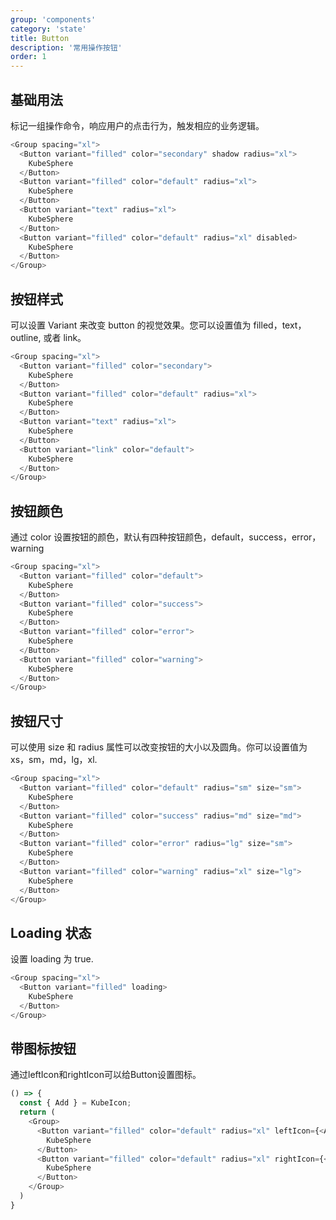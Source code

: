 ```yaml
---
group: 'components'
category: 'state'
title: Button
description: '常用操作按钮'
order: 1
---
```


## 基础用法

标记一组操作命令，响应用户的点击行为，触发相应的业务逻辑。

```js live=true
<Group spacing="xl">
  <Button variant="filled" color="secondary" shadow radius="xl">
    KubeSphere
  </Button>
  <Button variant="filled" color="default" radius="xl">
    KubeSphere
  </Button>
  <Button variant="text" radius="xl">
    KubeSphere
  </Button>
  <Button variant="filled" color="default" radius="xl" disabled>
    KubeSphere
  </Button>
</Group>
```

## 按钮样式

可以设置 Variant 来改变 button 的视觉效果。您可以设置值为 filled，text，outline, 或者 link。

```js live=true
<Group spacing="xl">
  <Button variant="filled" color="secondary">
    KubeSphere
  </Button>
  <Button variant="filled" color="default" radius="xl">
    KubeSphere
  </Button>
  <Button variant="text" radius="xl">
    KubeSphere
  </Button>
  <Button variant="link" color="default">
    KubeSphere
  </Button>
</Group>
```

## 按钮颜色

通过 color 设置按钮的颜色，默认有四种按钮颜色，default，success，error，warning

```js live=true
<Group spacing="xl">
  <Button variant="filled" color="default">
    KubeSphere
  </Button>
  <Button variant="filled" color="success">
    KubeSphere
  </Button>
  <Button variant="filled" color="error">
    KubeSphere
  </Button>
  <Button variant="filled" color="warning">
    KubeSphere
  </Button>
</Group>
```

## 按钮尺寸

可以使用 size 和 radius 属性可以改变按钮的大小以及圆角。你可以设置值为 xs，sm，md，lg，xl.

```js live=true
<Group spacing="xl">
  <Button variant="filled" color="default" radius="sm" size="sm">
    KubeSphere
  </Button>
  <Button variant="filled" color="success" radius="md" size="md">
    KubeSphere
  </Button>
  <Button variant="filled" color="error" radius="lg" size="sm">
    KubeSphere
  </Button>
  <Button variant="filled" color="warning" radius="xl" size="lg">
    KubeSphere
  </Button>
</Group>
```

## Loading 状态

设置 loading 为 true.

```js live=true
<Group spacing="xl">
  <Button variant="filled" loading>
    KubeSphere
  </Button>
</Group>
```

## 带图标按钮

通过leftIcon和rightIcon可以给Button设置图标。

```js live=true
() => {
  const { Add } = KubeIcon;
  return (
    <Group>
      <Button variant="filled" color="default" radius="xl" leftIcon={<Add size={16} />}>
        KubeSphere
      </Button>
      <Button variant="filled" color="default" radius="xl" rightIcon={<Add size={16} />}>
        KubeSphere
      </Button>
    </Group>
  )
}
```
